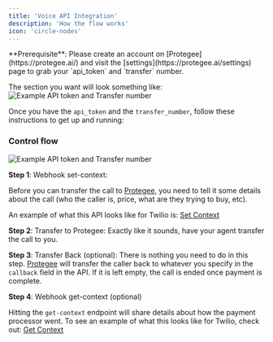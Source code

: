 ```yaml
---
title: 'Voice API Integration'
description: 'How the flow works'
icon: 'circle-nodes'
---
```


<Info>
  **Prerequisite**: Please create an account on [Protegee](https://protegee.ai/) and visit the [settings](https://protegee.ai/settings) page to grab your `api_token` and `transfer` number.
</Info>

The section you want will look something like:
<img
  className="block"
  src="/images/settings-token-and-transfer.png"
  alt="Example API token and Transfer number"
/>

Once you have the `api_token` and the `transfer_number`, follow these instructions to get up and running:

### Control flow

<img
  className="block"
  src="/images/caller-flow.png"
  alt="Example API token and Transfer number"
/>

**Step 1**: Webhook set-context:

Before you can transfer the call to [Protegee](https://protegee.ai/), you need to tell it some details about the call (who the caller is, price, what are they trying to buy, etc).

An example of what this API looks like for Twilio is: [Set Context](/api-reference/endpoint/set-context_twilio)

**Step 2**: Transfer to Protegee:
Exactly like it sounds, have your agent transfer the call to you.

**Step 3**: Transfer Back (optional):
There is nothing you need to do in this step. [Protegee](https://protegee.ai/) will transfer the caller back to whatever you specify in the `callback` field in the API. If it is left empty, the call is ended once payment is complete.


**Step 4**: Webhook get-context (optional) 

Hitting the `get-context` endpoint will share details about how the payment processor went. To see an example of what this looks like for Twilio, check out: [Get Context](/api-reference/endpoint/get-context_twilio)
